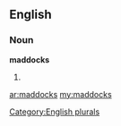 ==English==

===Noun===
'''maddocks'''

# {{plural of|[[maddock]]}}

[[Category:English plurals]]

[[ar:maddocks]]
[[my:maddocks]]